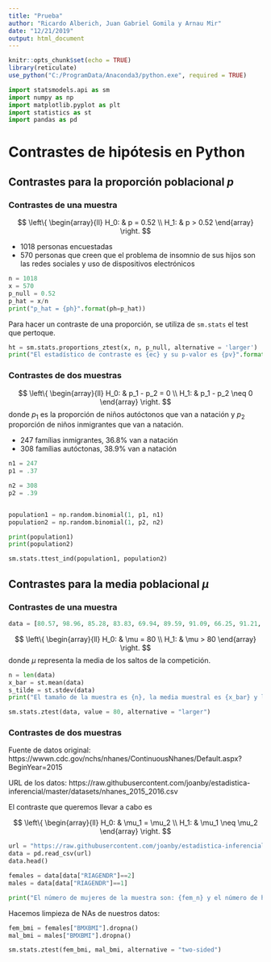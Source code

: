 ```yaml
---
title: "Prueba"
author: "Ricardo Alberich, Juan Gabriel Gomila y Arnau Mir"
date: "12/21/2019"
output: html_document
---
```


```r
knitr::opts_chunk$set(echo = TRUE)
library(reticulate)
use_python("C:/ProgramData/Anaconda3/python.exe", required = TRUE)
```

```python
import statsmodels.api as sm
import numpy as np
import matplotlib.pyplot as plt
import statistics as st
import pandas as pd
```


# Contrastes de hipótesis en Python

## Contrastes para la proporción poblacional $p$

### Contrastes de una muestra

$$
\left\{
\begin{array}{ll}
H_0: & p = 0.52 \\
H_1: & p > 0.52
\end{array}
\right.
$$

- 1018 personas encuestadas
- 570 personas que creen que el problema de insomnio de sus hijos son las redes sociales y uso de dispositivos electrónicos

```python
n = 1018
x = 570
p_null = 0.52
p_hat = x/n
print("p_hat = {ph}".format(ph=p_hat))
```

Para hacer un contraste de una proporción, se utiliza de `sm.stats` el test que pertoque.

```python
ht = sm.stats.proportions_ztest(x, n, p_null, alternative = 'larger')
print("El estadístico de contraste es {ec} y su p-valor es {pv}".format(ec=ht[0], pv=ht[1]))
```

### Contrastes de dos muestras

$$
\left\{
\begin{array}{ll}
H_0: & p_1 - p_2 = 0 \\
H_1: & p_1 - p_2 \neq 0
\end{array}
\right.
$$
donde $p_1$ es la proporción de niños autóctonos que van a natación y $p_2$ proporción de niños inmigrantes que van a natación.

- 247 famílias inmigrantes, 36.8% van a natación
- 308 famílias autóctonas, 38.9% van a natación

```python
n1 = 247
p1 = .37

n2 = 308
p2 = .39


population1 = np.random.binomial(1, p1, n1)
population2 = np.random.binomial(1, p2, n2)

print(population1)
print(population2)

sm.stats.ttest_ind(population1, population2)
```

## Contrastes para la media poblacional $\mu$

### Contrastes de una muestra

```python
data = [80.57, 98.96, 85.28, 83.83, 69.94, 89.59, 91.09, 66.25, 91.21, 82.7 , 73.54, 81.99, 54.01, 82.89, 75.88, 98.32, 107.2 , 85.53, 79.08, 84.3 , 89.32, 86.35, 78.98, 92.26, 87.01]
```


$$
\left\{
\begin{array}{ll}
H_0: & \mu = 80 \\
H_1: & \mu > 80
\end{array}
\right.
$$
donde $\mu$ representa la media de los saltos de la competición.



```python
n = len(data)
x_bar = st.mean(data)
s_tilde = st.stdev(data)
print("El tamaño de la muestra es {n}, la media muestral es {x_bar} y la desviación muestral {s_tilde}".format(n=n, x_bar = x_bar, s_tilde = s_tilde))
```

```python
sm.stats.ztest(data, value = 80, alternative = "larger")
```

### Contrastes de dos muestras

Fuente de datos original: https://wwwn.cdc.gov/nchs/nhanes/ContinuousNhanes/Default.aspx?BeginYear=2015

URL de los datos: https://raw.githubusercontent.com/joanby/estadistica-inferencial/master/datasets/nhanes_2015_2016.csv


El contraste que queremos llevar a cabo es

$$
\left\{
\begin{array}{ll}
H_0: & \mu_1 = \mu_2 \\
H_1: & \mu_1 \neq \mu_2
\end{array}
\right.
$$

```python
url = "https://raw.githubusercontent.com/joanby/estadistica-inferencial/master/datasets/nhanes_2015_2016.csv?token=ADCEA6ARLWCQ7IK43CRGD7K6A5CYK"
data = pd.read_csv(url)
data.head()

females = data[data["RIAGENDR"]==2]
males = data[data["RIAGENDR"]==1]

print("El número de mujeres de la muestra son: {fem_n} y el número de hombres es: {mal_n}".format(fem_n = len(females), mal_n=len(males)))
```

Hacemos limpieza de NAs de nuestros datos:
```python
fem_bmi = females["BMXBMI"].dropna()
mal_bmi = males["BMXBMI"].dropna()
```

```python
sm.stats.ztest(fem_bmi, mal_bmi, alternative = "two-sided")
```